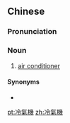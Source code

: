 {{also|冷气机}}
==Chinese==
{{zh-forms|s=冷气机|type=21}}

===Pronunciation===
{{zh-pron
|m=lěngqìjī
|c=laang5 hei3 gei1
|mn=léng-khì-ki
|cat=n
}}

===Noun===
{{zh-noun}}

# [[air conditioner]]

====Synonyms====
* {{zh-l|空調}}

[[pt:冷氣機]]
[[zh:冷氣機]]